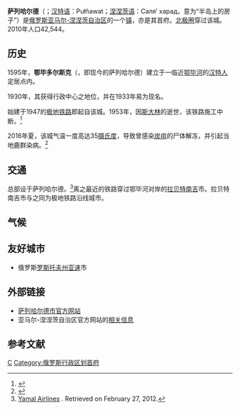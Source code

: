 {{Infobox Russian inhabited locality
| name                    = 薩列哈爾德
| ru_name                 = Салехард
| loc_name1               = 
| loc_lang1               = 
| loc_name2               = 
| loc_lang2               = 
| loc_name3               = 
| loc_lang3               = 
| loc_name4               = 
| loc_lang4               = 
| other_name              = Пуӆңават
| other_lang              = Khanty
| image_skyline           = Salehardtown1.jpg
| image_caption           = [[亞馬爾-涅涅茨自治區|亞馬爾-涅涅茨自治區]]國立圖書館
| image_map               = 
| map_caption             = 
| coordinates             = {{coord|66|32|N|66|36|E|display=inline,title}}
| image_flag              = Flag of Salekhard (Yamal Nenetsia).png
| flag_caption            = 薩列哈爾德市旗
| image_coa               = Coat of Arms of Salekhard (Yamal Nenetsia).png
| coa_caption             = 薩列哈爾德市徽
| anthem                  = 
| anthem_ref              = 
| holiday                 = 
| holiday_ref             = 
<!-- administrative status -->
| federal_subject         = [[亞馬爾-涅涅茨自治區|亞馬爾-涅涅茨自治區]]
| federal_subject_ref     = <ref name="Ref928" />
| adm_district_jur        = 
| adm_district_jur_ref    = 
| adm_inhabloc_jur        = [[city_of_federal_subject_significance|town of okrug significance]] of Salekhard
| adm_inhabloc_jur_ref    = <ref name="Ref928" />
| adm_citydistrict_jur    = 
| adm_citydistrict_type   = 
| adm_citydistrict_jur_ref = 
| adm_selsoviet_jur       = 
| adm_selsoviet_type      = 
| adm_selsoviet_jur_ref   = 
| capital_of              = 
| capital_of_ref          = 
| adm_ctr_of1             = 亞馬爾-涅涅茨自治區
| adm_ctr_of1_ref         = <ref name="Ref928" />
| adm_ctr_of2             = town of okrug significance of Salekhard
| adm_ctr_of2_ref         = <ref name="Ref928" />
| adm_ctr_of3             = 
| adm_ctr_of3_ref         = 
| inhabloc_cat            = 市鎮
| inhabloc_cat_ref        = <ref name="Ref928" />
| inhabloc_type           = 
| inhabloc_type_ref       = 
<!-- municipal status -->
| mun_district_jur        = 
| mun_district_jur_ref    = 
| urban_okrug_jur         = Salekhard Urban Okrug
| urban_okrug_jur_ref     = <ref name="Ref933" />
| urban_settlement_jur    = 
| urban_settlement_jur_ref = 
| rural_settlement_jur    = 
| rural_settlement_jur_ref = 
| inter_settlement_territory = 
| inter_settlement_territory_ref = 
| mun_admctr_of1          = Salekhard Urban Okrug 
| mun_admctr_of1_ref      = <ref name="Ref933" /> 
| mun_admctr_of2          = 
| mun_admctr_of2_ref      = 
| leader_title            = 市長
| leader_title_ref        = 
| leader_name             = Alexander Spirin
| leader_name_ref         = 
| representative_body     = 
| representative_body_ref = 
<!-- statistics -->
| elevation_m             = 
| area_km2                = 84.50
| area_km2_ref            = 
| pop_2010census          = 42544
| pop_2010census_rank     = 
| pop_2010census_ref      = <ref name="2010Census">{{ru-pop-ref|2010Census}}</ref>
| pop_latest              = 49 214
| pop_latest_date         = 2018
| pop_latest_ref          = 
| population_demonym      = 
| time_zone_ref           = 
<!-- history -->
| established_date        = 1595
| established_title       = 
| established_date_ref    = 
| current_cat_date        = 1938
| current_cat_date_ref    = 
| abolished_date          = 
| abolished_date_ref      = 
<!-- misc -->
| postal_codes            = 629000
| postal_codes_ref        = 
| dialing_codes           = 34922
| dialing_codes_ref       = <ref>[http://www.btk-online.ru/phcode/1358.html Телефонные коды городов] {{Wayback|url=http://www.btk-online.ru/phcode/1358.html |date=20160305143428 }} (in Russian). Retrieved 2010-09-24.</ref>
| website                 = http://www.salekhard.org/
|date=May 2019}}

'''萨列哈尔德'''（{{lang-ru|Салеха́рд}}；[[汉特语|汉特语]]：Pułñawat；[[涅涅茨语|涅涅茨语]]：Саляʼ харад，意为“半岛上的房子”）是[[俄罗斯|俄罗斯]][[亚马尔-涅涅茨自治区|亚马尔-涅涅茨自治区]]的一个[[行政建制镇|镇]]，亦是其首府。[[北极圈|北极圈]]穿过该城。2010年人口42,544。

==历史==
1595年，'''鄂毕多尔斯克'''（{{lang|ru|Обдорск}}，即现今的萨列哈尔德）建立于一临近[[鄂毕河|鄂毕河]]的[[汉特人|汉特人]]定居点内。

1930年，其获得行政中心之地位，并在1933年易为现名。

始建于1947的[[极地铁路|极地铁路]]即起自该城。1953年，因[[斯大林|斯大林]]的逝世，该铁路施工中断。<ref name="Among Dead Roads">{{cite web|last=Gonzales|first=Daria|title=A living city among dead roads|url=http://rbth.com/articles/2012/06/07/a_living_city_among_dead_roads_15830.html|work={{tsl|en|RBTH||RBTH}}|date=7 June 2012|accessdate=9 July 2015}}</ref>

2016年夏，该城气温一度高达35[[摄氏度|摄氏度]]，导致曾感染[[炭疽病|炭疽]]的尸体解冻，并引起当地鹿群染病。<ref name="Guardian80116">{{cite news|author1=Alec Luhn|title=Anthrax outbreak triggered by climate change kills boy in Arctic Circle Seventy-two nomadic herders, including 41 children, were hospitalised in far north Russia after the region began experiencing abnormally high temperatures|url=https://www.theguardian.com/world/2016/aug/01/anthrax-outbreak-climate-change-arctic-circle-russia|accessdate=August 4, 2016|work=The Guardian|date=August 1, 2016|archive-date=2018-06-18|archive-url=https://web.archive.org/web/20180618234234/https://www.theguardian.com/world/2016/aug/01/anthrax-outbreak-climate-change-arctic-circle-russia|dead-url=no}}</ref>

==交通==
{{tsl|en|Yamal Airlines|亚马尔航空公司}}总部设于萨列哈尔德。<ref>[http://www.yamal.aero/ Yamal Airlines] {{Wayback|url=http://www.yamal.aero/ |date=20110420003624 }}. Retrieved on February 27, 2012.</ref>离之最近的铁路穿过鄂毕河对岸的[[拉贝特南吉|拉贝特南吉]]市。拉贝特南吉市与之同为极地铁路沿线城市。

==气候==
<div style="width:81%;">{{Weather box
|location=萨列哈尔德
|metric first=yes
|single line=yes
|Jan record high C = 3.5
|Feb record high C = 3.3
|Mar record high C = 5.7
|Apr record high C = 15.5
|May record high C = 24.5
|Jun record high C = 37.5
|Jul record high C = 39.8
|Aug record high C = 30.3
|Sep record high C = 24.8
|Oct record high C = 18.2
|Nov record high C = 7.0
|Dec record high C = 4.1
|Jan high C = −18.8
|Feb high C = −18.5
|Mar high C = −9.9
|Apr high C = −4.0
|May high C = 3.7
|Jun high C = 14.3
|Jul high C = 19.7
|Aug high C = 15.7
|Sep high C = 8.8
|Oct high C = -0.2
|Nov high C = −11.3
|Dec high C = −16.2
|Jan mean C = −23.2
|Feb mean C = −22.9
|Mar mean C = −14.9
|Apr mean C = −9.1
|May mean C = -0.5
|Jun mean C = 9.5
|Jul mean C = 14.8
|Aug mean C = 11.4
|Sep mean C = 5.3
|Oct mean C = -3.0
|Nov mean C = −15.3
|Dec mean C = −20.7
|Jan low C = −27.8
|Feb low C = −27.4
|Mar low C = −19.9
|Apr low C = −14.0
|May low C = −4.2
|Jun low C = 5.2
|Jul low C = 10.0
|Aug low C = 7.3
|Sep low C = 2.2
|Oct low C = −6.0
|Nov low C = −19.5
|Dec low C = −25.2
|Jan record low C = −51.3
|Feb record low C = −49.8
|Mar record low C = −47.4
|Apr record low C = −38.7
|May record low C = −30.8
|Jun record low C = −11.0
|Jul record low C = −1.0
|Aug record low C = −5.5
|Sep record low C = −9.6
|Oct record low C = −35.7
|Nov record low C = −47.1
|Dec record low C = −51.5
|Jan precipitation mm = 23
|Feb precipitation mm = 19
|Mar precipitation mm = 21
|Apr precipitation mm = 26
|May precipitation mm = 37
|Jun precipitation mm = 51
|Jul precipitation mm = 65
|Aug precipitation mm = 69
|Sep precipitation mm = 42
|Oct precipitation mm = 46
|Nov precipitation mm = 28
|Dec precipitation mm = 27
|Jan rain days = 0.1
|Feb rain days = 0
|Mar rain days = 0.5
|Apr rain days = 3
|May rain days = 10
|Jun rain days = 17
|Jul rain days = 18
|Aug rain days = 21
|Sep rain days = 20
|Oct rain days = 9
|Nov rain days = 1
|Dec rain days = 0
|Jan snow days = 26
|Feb snow days = 23
|Mar snow days = 23
|Apr snow days = 16
|May snow days = 13
|Jun snow days = 2
|Jul snow days = 0
|Aug snow days = 0
|Sep snow days = 3
|Oct snow days = 17
|Nov snow days = 24
|Dec snow days = 27
|Jan humidity= 83
|Feb humidity= 82
|Mar humidity= 81
|Apr humidity= 78
|May humidity= 77
|Jun humidity= 70
|Jul humidity= 72
|Aug humidity= 79
|Sep humidity= 82
|Oct humidity= 86
|Nov humidity= 85
|Dec humidity= 83
|Jan sun = 4.0
|Feb sun = 48.0
|Mar sun = 135.0
|Apr sun = 209.0
|May sun = 233.0
|Jun sun = 270.0
|Jul sun = 307.0
|Aug sun = 185.0
|Sep sun = 96.0
|Oct sun = 57.0
|Nov sun = 18.0
|Dec sun = 0.0
|source 1 = Pogoda.ru.net<ref name="pogoda">{{cite web
  |url = http://pogoda.ru.net/climate/23330.htm
  |title = Pogoda.ru.net - Climate Data for Salekhard
  |accessdate = May 16, 2015
  |language=ru}}</ref>
|source 2 = NOAA (sun only, 1961-1990)<ref name= NOAA>{{cite web
  |url = ftp://ftp.atdd.noaa.gov/pub/GCOS/WMO-Normals/RA-II/RA/23330.TXT
  |title = Salekhard Climate Normals 1961-1990
  |publisher = [[美国国家海洋和大气管理局|美国国家海洋和大气管理局]]
  |accessdate = January 18, 2013}}</ref>
}}

</div>

==友好城市==
*俄罗斯[[罗斯托夫州|罗斯托夫州]][[亚速|亚速]]市

==外部链接==
*[http://www.salekhard.org/ 萨列哈尔德市官方网站]
*亚马尔-涅涅茨自治区官方网站的[https://web.archive.org/web/20070525042339/http://www.adm.yanao.ru/127/ 相关信息]

==参考文献==
{{Reflist|35em}}

{{亞馬爾-涅涅茨自治區城市}}
{{Authority control}}

[[Category:亚马尔-涅涅茨自治区城市|С]]
[[Category:俄罗斯行政区划首府|Category:俄罗斯行政区划首府]]